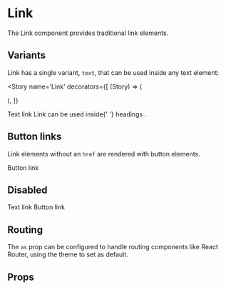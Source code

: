 

<Meta title='Components/Link' component={Link} />

# Link

The Link component provides traditional link elements.

## Variants

Link has a single variant, `text`, that can be used inside any text element:

<Story
  name='Link'
  decorators={[
    (Story) => (
      <div className='flex flex-col gap-2 items-start'>
        <Story />
      </div>
    ),
  ]}
>
  <Link href='#test'>Text link</Link>
  <Text variant='h2'>
    Link can be used inside{' '}
    <Link fontSize='inherit' href='#test'>
      headings
    </Link>
    .
  </Text>
</Story>

## Button links

Link elements without an `href` are rendered with button elements.

<Link onClick={console.log}>Button link</Link>

## Disabled

<div className='flex flex-col items-center gap-4'>
  <Link disabled href='#test'>
    Text link
  </Link>
  <Link disabled onClick={console.log}>
    Button link
  </Link>
</div>

## Routing

The `as` prop can be configured to handle routing components like React Router, using the
theme to set as default.

## Props

<ArgsTable of={Link} />
